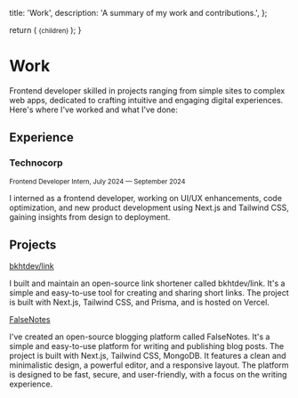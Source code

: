 
  title: 'Work',
  description: 'A summary of my work and contributions.',
};

  return (
    <small className="flex text-sm text-muted-foreground !mt-0 mb-3">
      {children}
    </small>
  );
}

# Work

<AnimatedName />

Frontend developer skilled in projects ranging from simple sites to complex web apps, dedicated to crafting intuitive and engaging digital experiences. Here's where I've worked and what I've done:

## Experience

### Technocorp

<Small>Frontend Developer Intern, July 2024 — September 2024</Small>

I interned as a frontend developer, working on UI/UX enhancements, code optimization, and new product development using Next.js and Tailwind CSS, gaining insights from design to deployment.

## Projects

[bkhtdev/link](https://go.bkhtdev.com)

I built and maintain an open-source link shortener called bkhtdev/link. It's a simple and easy-to-use tool for creating and sharing short links. The project is built with Next.js, Tailwind CSS, and Prisma, and is hosted on Vercel.

[FalseNotes](https://falsenotes.dev)

I've created an open-source blogging platform called FalseNotes. It's a simple and easy-to-use platform for writing and publishing blog posts. The project is built with Next.js, Tailwind CSS, MongoDB. It features a clean and minimalistic design, a powerful editor, and a responsive layout. The platform is designed to be fast, secure, and user-friendly, with a focus on the writing experience.
